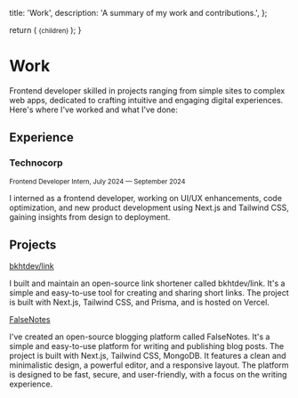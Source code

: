 
  title: 'Work',
  description: 'A summary of my work and contributions.',
};

  return (
    <small className="flex text-sm text-muted-foreground !mt-0 mb-3">
      {children}
    </small>
  );
}

# Work

<AnimatedName />

Frontend developer skilled in projects ranging from simple sites to complex web apps, dedicated to crafting intuitive and engaging digital experiences. Here's where I've worked and what I've done:

## Experience

### Technocorp

<Small>Frontend Developer Intern, July 2024 — September 2024</Small>

I interned as a frontend developer, working on UI/UX enhancements, code optimization, and new product development using Next.js and Tailwind CSS, gaining insights from design to deployment.

## Projects

[bkhtdev/link](https://go.bkhtdev.com)

I built and maintain an open-source link shortener called bkhtdev/link. It's a simple and easy-to-use tool for creating and sharing short links. The project is built with Next.js, Tailwind CSS, and Prisma, and is hosted on Vercel.

[FalseNotes](https://falsenotes.dev)

I've created an open-source blogging platform called FalseNotes. It's a simple and easy-to-use platform for writing and publishing blog posts. The project is built with Next.js, Tailwind CSS, MongoDB. It features a clean and minimalistic design, a powerful editor, and a responsive layout. The platform is designed to be fast, secure, and user-friendly, with a focus on the writing experience.
